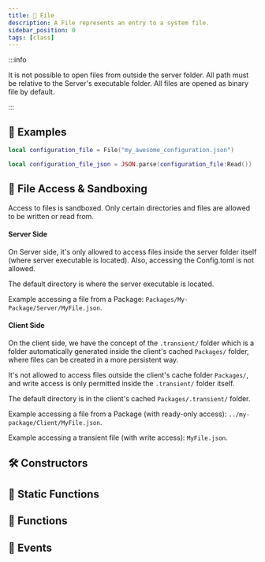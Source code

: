 ```yaml
---
title: 📁 File
description: A File represents an entry to a system file.
sidebar_position: 0
tags: [class]
---
```


<HeaderDeclaration type="Class" name="File" />

:::info

It is not possible to open files from outside the server folder. All path must be relative to the Server's executable folder. All files are opened as binary file by default.

:::


## 🎒 Examples

```lua
local configuration_file = File("my_awesome_configuration.json")

local configuration_file_json = JSON.parse(configuration_file:Read())
```


## 📂 File Access & Sandboxing

Access to files is sandboxed. Only certain directories and files are allowed to be written or read from.


#### Server Side

On Server side, it's only allowed to access files inside the server folder itself (where server executable is located). Also, accessing the Config.toml is not allowed.

The default directory is where the server executable is located.

Example accessing a file from a Package: `Packages/My-Package/Server/MyFile.json`.


#### Client Side

On the client side, we have the concept of the `.transient/` folder which is a folder automatically generated inside the client's cached `Packages/` folder, where files can be created in a more persistent way.

It's not allowed to access files outside the client's cache folder `Packages/`, and write access is only permitted inside the `.transient/` folder itself.

The default directory is in the client's cached `Packages/.transient/` folder.

Example accessing a file from a Package (with ready-only access): `../my-package/Client/MyFile.json`.

Example accessing a transient file (with write access): `MyFile.json`.


## 🛠 Constructors

<ConstructorDeclaration type="Class" name="File" />


## 🗿 Static Functions

<StaticFunctionsDeclaration type="Class" name="File" />


## 🦠 Functions

<FunctionsDeclaration type="Class" name="File" />


## 🚀 Events

<EventsDeclaration type="Class" name="File" />
